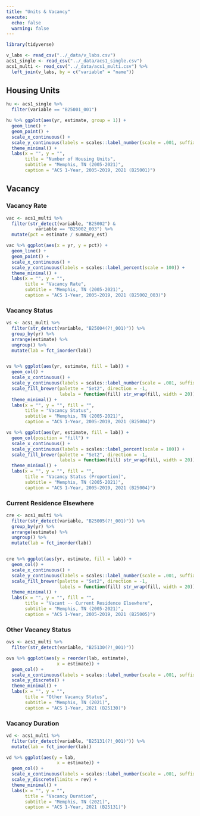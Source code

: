 ```yaml
---
title: "Units & Vacancy"
execute: 
  echo: false
  warning: false
---
```


```r
library(tidyverse)

v_labs <- read_csv("../_data/v_labs.csv")
acs1_single <- read_csv("../_data/acs1_single.csv")
acs1_multi <- read_csv("../_data/acs1_multi.csv") %>% 
  left_join(v_labs, by = c("variable" = "name"))
```

## Housing Units

```r
hu <- acs1_single %>% 
  filter(variable == "B25001_001")

hu %>% ggplot(aes(yr, estimate, group = 1)) +
  geom_line() +
  geom_point() +
  scale_x_continuous() +
  scale_y_continuous(labels = scales::label_number(scale = .001, suffix = "K")) +
  theme_minimal() +
  labs(x = "", y = "",
       title = "Number of Housing Units",
       subtitle = "Memphis, TN (2005-2021)",
       caption = "ACS 1-Year, 2005-2019, 2021 (B25001)")
```

## Vacancy

### Vacancy Rate

```r
vac <- acs1_multi %>% 
  filter(str_detect(variable, "B25002") &
           variable == "B25002_003") %>% 
  mutate(pct = estimate / summary_est)

vac %>% ggplot(aes(x = yr, y = pct)) +
  geom_line() +
  geom_point() +
  scale_x_continuous() +
  scale_y_continuous(labels = scales::label_percent(scale = 100)) +
  theme_minimal() +
  labs(x = "", y = "", 
       title = "Vacancy Rate",
       subtitle = "Memphis, TN (2005-2021)",
       caption = "ACS 1-Year, 2005-2019, 2021 (B25002_003)")
```

### Vacancy Status

```r
vs <- acs1_multi %>% 
  filter(str_detect(variable, "B25004(?!_001)")) %>% 
  group_by(yr) %>% 
  arrange(estimate) %>% 
  ungroup() %>% 
  mutate(lab = fct_inorder(lab))


vs %>% ggplot(aes(yr, estimate, fill = lab)) +
  geom_col() +
  scale_x_continuous() +
  scale_y_continuous(labels = scales::label_number(scale = .001, suffix = "K")) +
  scale_fill_brewer(palette = "Set2", direction = -1, 
                    labels = function(fill) str_wrap(fill, width = 20)) +
  theme_minimal() +
  labs(x = "", y = "", fill = "",
       title = "Vacancy Status",
       subtitle = "Memphis, TN (2005-2021)",
       caption = "ACS 1-Year, 2005-2019, 2021 (B25004)")
```

```r
vs %>% ggplot(aes(yr, estimate, fill = lab)) +
  geom_col(position = "fill") +
  scale_x_continuous() +
  scale_y_continuous(labels = scales::label_percent(scale = 100)) +
  scale_fill_brewer(palette = "Set2", direction = -1, 
                    labels = function(fill) str_wrap(fill, width = 20)) +
  theme_minimal() +
  labs(x = "", y = "", fill = "",
       title = "Vacancy Status (Proportion)",
       subtitle = "Memphis, TN (2005-2021)",
       caption = "ACS 1-Year, 2005-2019, 2021 (B25004)")
```

### Current Residence Elsewhere

```r
cre <- acs1_multi %>% 
  filter(str_detect(variable, "B25005(?!_001)")) %>% 
  group_by(yr) %>% 
  arrange(estimate) %>% 
  ungroup() %>% 
  mutate(lab = fct_inorder(lab))


cre %>% ggplot(aes(yr, estimate, fill = lab)) +
  geom_col() +
  scale_x_continuous() +
  scale_y_continuous(labels = scales::label_number(scale = .001, suffix = "K")) +
  scale_fill_brewer(palette = "Set2", direction = -1, 
                    labels = function(fill) str_wrap(fill, width = 20)) +
  theme_minimal() +
  labs(x = "", y = "", fill = "",
       title = "Vacant -- Current Residence Elsewhere",
       subtitle = "Memphis, TN (2005-2021)",
       caption = "ACS 1-Year, 2005-2019, 2021 (B25005)")
```

### Other Vacancy Status

```r
ovs <- acs1_multi %>% 
  filter(str_detect(variable, "B25130(?!_001)"))

ovs %>% ggplot(aes(y = reorder(lab, estimate), 
                   x = estimate)) +
  geom_col() +
  scale_x_continuous(labels = scales::label_number(scale = .001, suffix = "K")) +
  scale_y_discrete() +
  theme_minimal() +
  labs(x = "", y = "", 
       title = "Other Vacancy Status",
       subtitle = "Memphis, TN (2021)",
       caption = "ACS 1-Year, 2021 (B25130)")
```

### Vacancy Duration

```r
vd <- acs1_multi %>% 
  filter(str_detect(variable, "B25131(?!_001)")) %>% 
  mutate(lab = fct_inorder(lab))

vd %>% ggplot(aes(y = lab, 
                   x = estimate)) +
  geom_col() +
  scale_x_continuous(labels = scales::label_number(scale = .001, suffix = "K")) +
  scale_y_discrete(limits = rev) +
  theme_minimal() +
  labs(x = "", y = "", 
       title = "Vacancy Duration",
       subtitle = "Memphis, TN (2021)",
       caption = "ACS 1-Year, 2021 (B25131)")
```
